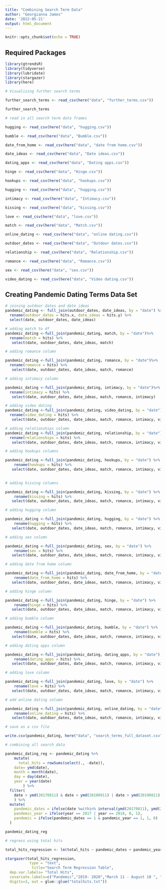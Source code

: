 ```yaml
---
title: "Combining Search Term Data"
author: "Georgianna James"
date: '2022-05-21'
output: html_document
---
```


```r
knitr::opts_chunk$set(echo = TRUE)
```


## Required Packages 

```r
library(gtrendsR)
library(tidyverse)
library(lubridate)
library(stargazer)
library(here)

```


```r
# Visualizing further search terms 

further_search_terms <- read_csv(here("data", "further_terms.csv"))

further_search_terms
```
```r
# read in all search term data frames

hugging <- read_csv(here("data", "hugging.csv"))

bumble <- read_csv(here("data", "Bumble.csv"))

date_from_home <- read_csv(here("data", "date from home.csv"))

date_ideas <- read_csv(here("data", "Date ideas.csv"))

dating_apps <- read_csv(here("data", "Dating apps.csv"))

hinge <- read_csv(here("data", "Hinge.csv"))

hookups <- read_csv(here("data", "hookups.csv"))

hugging <- read_csv(here("data", "hugging.csv"))

intimacy <- read_csv(here("data", "Intimacy.csv"))

kissing <- read_csv(here("data", "kissing.csv"))

love <- read_csv(here("data", "love.csv"))

match <- read_csv(here("data", "Match.csv"))

online_dating <- read_csv(here("data", "online dating.csv"))

outdoor_dates <- read_csv(here("data", "Outdoor dates.csv"))

relationship <- read_csv(here("data", "Relationship.csv"))

romance <- read_csv(here("data", "Romance.csv"))

sex <- read_csv(here("data", "sex.csv"))

video_dating <- read_csv(here("data", "Video dating.csv"))


```

## Creating Pandemic Dating Terms Data Set

```r
# joining outdoor dates and date ideas
pandemic_dating <- full_join(outdoor_dates, date_ideas, by = "date") %>% 
  rename(outdoor_dates = hits.x, date_ideas = hits.y) %>% 
  select(date, outdoor_dates, date_ideas)
```

```r
# adding match to df
pandemic_dating <-full_join(pandemic_dating, match, by = "date")%>% 
  rename(match = hits) %>% 
   select(date, outdoor_dates, date_ideas, match)
```


```r
# adding romance column 

pandemic_dating <-full_join(pandemic_dating, romance, by = "date")%>% 
  rename(romance = hits) %>% 
   select(date, outdoor_dates, date_ideas, match, romance)
```

```r
# adding intimacy column

pandemic_dating <-full_join(pandemic_dating, intimacy, by = "date")%>% 
  rename(intimacy = hits) %>% 
   select(date, outdoor_dates, date_ideas, match, romance, intimacy)
```

```r
# adding video dating
pandemic_dating <-full_join(pandemic_dating, video_dating, by = "date")%>% 
  rename(video_dating = hits) %>% 
   select(date, outdoor_dates, date_ideas, match, romance, intimacy, video_dating)
```

```r
# adding relationships column
pandemic_dating <-full_join(pandemic_dating, relationship, by = "date") %>% 
  rename(relationships = hits) %>% 
   select(date, outdoor_dates, date_ideas, match, romance, intimacy, video_dating, relationships)
```

```r
# adding hookups columns

pandemic_dating <-full_join(pandemic_dating, hookups, by = "date") %>% 
    rename(hookups = hits) %>% 
   select(date, outdoor_dates, date_ideas, match, romance, intimacy, video_dating, relationships, hookups)
  
```

```r
# adding kissing columns

pandemic_dating <-full_join(pandemic_dating, kissing, by = "date") %>% 
    rename(kissing = hits) %>% 
   select(date, outdoor_dates, date_ideas, match, romance, intimacy, video_dating, relationships, hookups, kissing)
```

```r
# adding hugging column

pandemic_dating <-full_join(pandemic_dating, hugging, by = "date") %>% 
    rename(hugging = hits) %>% 
   select(date, outdoor_dates, date_ideas, match, romance, intimacy, video_dating, relationships, hookups, kissing, hugging)
```

```r
# adding sex column

pandemic_dating <-full_join(pandemic_dating, sex, by = "date") %>% 
    rename(sex = hits) %>% 
   select(date, outdoor_dates, date_ideas, match, romance, intimacy, video_dating, relationships, hookups, kissing, hugging, sex)
```

```r
# adding date from home column

pandemic_dating <-full_join(pandemic_dating, date_from_home, by = "date") %>% 
    rename(date_from_home = hits) %>% 
   select(date, outdoor_dates, date_ideas, match, romance, intimacy, video_dating, relationships, hookups, kissing, hugging, sex, date_from_home)
```

```r
# adding hinge column

pandemic_dating <-full_join(pandemic_dating, hinge, by = "date") %>% 
    rename(hinge = hits) %>% 
   select(date, outdoor_dates, date_ideas, match, romance, intimacy, video_dating, relationships, hookups, kissing, hugging, sex, date_from_home, hinge)
```

```r
# adding bumble column

pandemic_dating <-full_join(pandemic_dating, bumble, by = "date") %>% 
    rename(bumble = hits) %>% 
   select(date, outdoor_dates, date_ideas, match, romance, intimacy, video_dating, relationships, hookups, kissing, hugging, sex, date_from_home, hinge, bumble)
```


```r
# adding dating apps column

pandemic_dating <-full_join(pandemic_dating, dating_apps, by = "date") %>% 
    rename(dating_apps = hits) %>% 
   select(date, outdoor_dates, date_ideas, match, romance, intimacy, video_dating, relationships, hookups, kissing, hugging, sex, date_from_home, hinge, bumble, dating_apps)
```

```r
# adding love column

pandemic_dating <-full_join(pandemic_dating, love, by = "date") %>% 
    rename(love = hits) %>% 
   select(date, outdoor_dates, date_ideas, match, romance, intimacy, video_dating, relationships, hookups, kissing, hugging, sex, date_from_home, hinge, bumble, dating_apps, love)
```

```r
# add online dating column

pandemic_dating <-full_join(pandemic_dating, online_dating, by = "date") %>% 
    rename(online_dating = hits) %>% 
   select(date, outdoor_dates, date_ideas, match, romance, intimacy, video_dating, relationships, hookups, kissing, hugging, sex, date_from_home, hinge, bumble, dating_apps, love, online_dating)
```

```r

# save as a csv file

write.csv(pandemic_dating, here("data", "search_terms_full_dataset.csv"), row.names=TRUE)


```

```r

# combining all search data 

pandemic_dating_reg <- pandemic_dating %>% 
    mutate(
      total_hits = rowSums(select(., -date)),
    date= ymd(date),
    month = month(date),
    day = day(date),
    year = year(date)
        ) %>% 
  filter(
    date > ymd(20170811) & date < ymd(20180911) | date > ymd(20190811) & date < ymd(20200911)
    ) %>% 
  mutate(
    pandemic_dates = ifelse(date %within% interval(ymd(20170811), ymd(20180310)) | date %within% interval(ymd(20190811), ymd(20200310)), 0, 1),
    pandemic_year = ifelse(year == 2017 | year == 2018, 0, 1),
    pandemic = ifelse(pandemic_dates == 1 & pandemic_year == 1, 1, 0)
  )

pandemic_dating_reg
```
```r

# regress using total hits

total_hits_regression <- lm(total_hits ~ pandemic_dates + pandemic_year + pandemic, data = pandemic_dating_reg)

stargazer(total_hits_regression,
           type = "text",
            title="Search Term Regression Table", 
  dep.var.labels= "Total Hits",
  covariate.labels=c("Pandemic","2019- 2020","March 11 - August 10 ", "No Pandemic"),
  digits=3, out = glue::glue("totalhits.txt"))
```


